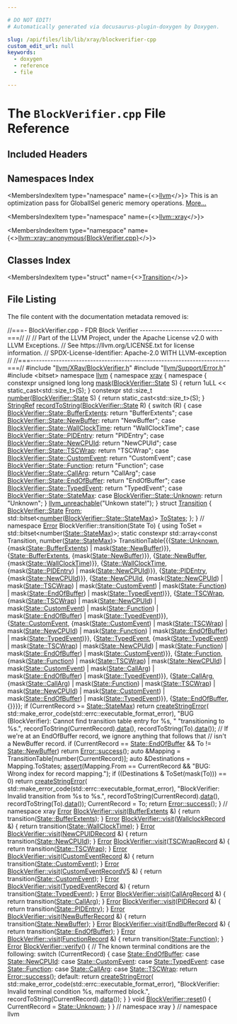 ```yaml
---

# DO NOT EDIT!
# Automatically generated via docusaurus-plugin-doxygen by Doxygen.

slug: /api/files/lib/lib/xray/blockverifier-cpp
custom_edit_url: null
keywords:
  - doxygen
  - reference
  - file

---
```





# The `BlockVerifier.cpp` File Reference

<DoxygenPage pluginConfig={pluginConfig}>



## Included Headers

<IncludesList>
<IncludesListItem
  filePath="llvm/XRay/BlockVerifier.h"
  permalink="/docs/api/files/include/include/llvm/include/llvm/xray/blockverifier-h"
  isLocal="true" />
<IncludesListItem
  filePath="llvm/Support/Error.h"
  permalink="/docs/api/files/include/include/llvm/include/llvm/support/error-h"
  isLocal="true" />
<IncludesListItem
  filePath="bitset"
  permalink=""
  isLocal="false" />
</IncludesList>

## Namespaces Index

<MembersIndex>

<MembersIndexItem
  type="namespace"
  name={<><a href="/docs/api/namespaces/llvm">llvm</a></>}>
This is an optimization pass for GlobalISel generic memory operations. <a href="/docs/api/namespaces/llvm/#details">More...</a>
</MembersIndexItem>

<MembersIndexItem
  type="namespace"
  name={<><a href="/docs/api/namespaces/llvm/xray">llvm::xray</a></>}>
</MembersIndexItem>

<MembersIndexItem
  type="namespace"
  name={<><a href="/docs/api/namespaces/llvm/xray/anonymous-blockverifier-cpp-">llvm::xray::anonymous&#123;BlockVerifier.cpp&#125;</a></>}>
</MembersIndexItem>

</MembersIndex>

## Classes Index

<MembersIndex>

<MembersIndexItem
  type="struct"
  name={<><a href="/docs/api/structs/llvm/xray/anonymous-namespace-blockverifier-cpp-/transition">Transition</a></>}>
</MembersIndexItem>

</MembersIndex>


## File Listing

The file content with the documentation metadata removed is:

<ProgramListing>

<Link id="l00001" /><CodeLine lineNumber="1"><Highlight kind="comment">//===- BlockVerifier.cpp - FDR Block Verifier -----------------------------===//</Highlight><Highlight kind="normal"></Highlight></CodeLine>
<Link id="l00002" /><CodeLine lineNumber="2"><Highlight kind="normal"></Highlight><Highlight kind="comment">//</Highlight><Highlight kind="normal"></Highlight></CodeLine>
<Link id="l00003" /><CodeLine lineNumber="3"><Highlight kind="normal"></Highlight><Highlight kind="comment">// Part of the LLVM Project, under the Apache License v2.0 with LLVM Exceptions.</Highlight><Highlight kind="normal"></Highlight></CodeLine>
<Link id="l00004" /><CodeLine lineNumber="4"><Highlight kind="normal"></Highlight><Highlight kind="comment">// See https://llvm.org/LICENSE.txt for license information.</Highlight><Highlight kind="normal"></Highlight></CodeLine>
<Link id="l00005" /><CodeLine lineNumber="5"><Highlight kind="normal"></Highlight><Highlight kind="comment">// SPDX-License-Identifier: Apache-2.0 WITH LLVM-exception</Highlight><Highlight kind="normal"></Highlight></CodeLine>
<Link id="l00006" /><CodeLine lineNumber="6"><Highlight kind="normal"></Highlight><Highlight kind="comment">//</Highlight><Highlight kind="normal"></Highlight></CodeLine>
<Link id="l00007" /><CodeLine lineNumber="7"><Highlight kind="normal"></Highlight><Highlight kind="comment">//===----------------------------------------------------------------------===//</Highlight><Highlight kind="normal"></Highlight></CodeLine>
<Link id="l00008" /><CodeLine lineNumber="8"><Highlight kind="normal"></Highlight><Highlight kind="preprocessor">#include &quot;<a href="/docs/api/files/include/include/llvm/include/llvm/xray/blockverifier-h">llvm/XRay/BlockVerifier.h</a>&quot;</Highlight><Highlight kind="normal"></Highlight></CodeLine>
<Link id="l00009" /><CodeLine lineNumber="9"><Highlight kind="normal"></Highlight><Highlight kind="preprocessor">#include &quot;<a href="/docs/api/files/include/include/llvm/include/llvm/support/error-h">llvm/Support/Error.h</a>&quot;</Highlight><Highlight kind="normal"></Highlight></CodeLine>
<Link id="l00010" /><CodeLine lineNumber="10"><Highlight kind="normal"></Highlight></CodeLine>
<Link id="l00011" /><CodeLine lineNumber="11"><Highlight kind="normal"></Highlight><Highlight kind="preprocessor">#include &lt;bitset&gt;</Highlight><Highlight kind="normal"></Highlight></CodeLine>
<Link id="l00012" /><CodeLine lineNumber="12"><Highlight kind="normal"></Highlight></CodeLine>
<Link id="l00013" /><CodeLine lineNumber="13"><Highlight kind="normal"></Highlight><Highlight kind="keyword">namespace </Highlight><Highlight kind="normal"><a href="/docs/api/namespaces/llvm">llvm</a> &#123;</Highlight></CodeLine>
<Link id="l00014" /><CodeLine lineNumber="14"><Highlight kind="normal"></Highlight><Highlight kind="keyword">namespace </Highlight><Highlight kind="normal"><a href="/docs/api/namespaces/llvm/xray">xray</a> &#123;</Highlight></CodeLine>
<Link id="l00015" /><CodeLine lineNumber="15" lineLink="/docs/api/namespaces/llvm/xray/anonymous-blockverifier-cpp-"><Highlight kind="normal"></Highlight><Highlight kind="keyword">namespace </Highlight><Highlight kind="normal">&#123;</Highlight></CodeLine>
<Link id="l00016" /><CodeLine lineNumber="16"><Highlight kind="normal"></Highlight></CodeLine>
<Link id="l00017" /><CodeLine lineNumber="17" lineLink="/docs/api/namespaces/llvm/xray/anonymous-blockverifier-cpp-/#a4f553792295c397cd8537913983ea459"><Highlight kind="normal"></Highlight><Highlight kind="keyword">constexpr</Highlight><Highlight kind="normal"> </Highlight><Highlight kind="keywordtype">unsigned</Highlight><Highlight kind="normal"> </Highlight><Highlight kind="keywordtype">long</Highlight><Highlight kind="normal"> </Highlight><Highlight kind="keywordtype">long</Highlight><Highlight kind="normal"> <a href="/docs/api/namespaces/llvm/xray/anonymous-blockverifier-cpp-/#a4f553792295c397cd8537913983ea459">mask</a>(<a href="/docs/api/classes/llvm/xray/blockverifier/#a59694dabdf15b05a6ed96e3d6395921a">BlockVerifier::State</a> S) &#123;</Highlight></CodeLine>
<Link id="l00018" /><CodeLine lineNumber="18"><Highlight kind="normal">  </Highlight><Highlight kind="keywordflow">return</Highlight><Highlight kind="normal"> 1uLL &lt;&lt; </Highlight><Highlight kind="keyword">static&#95;cast&lt;</Highlight><Highlight kind="normal">std::size&#95;t</Highlight><Highlight kind="keyword">&gt;</Highlight><Highlight kind="normal">(S);</Highlight></CodeLine>
<Link id="l00019" /><CodeLine lineNumber="19"><Highlight kind="normal">&#125;</Highlight></CodeLine>
<Link id="l00020" /><CodeLine lineNumber="20"><Highlight kind="normal"></Highlight></CodeLine>
<Link id="l00021" /><CodeLine lineNumber="21" lineLink="/docs/api/namespaces/llvm/xray/anonymous-blockverifier-cpp-/#a08f237df2d000ae6ee9be82263c9292d"><Highlight kind="normal"></Highlight><Highlight kind="keyword">constexpr</Highlight><Highlight kind="normal"> std::size&#95;t <a href="/docs/api/namespaces/llvm/xray/anonymous-blockverifier-cpp-/#a08f237df2d000ae6ee9be82263c9292d">number</a>(<a href="/docs/api/classes/llvm/xray/blockverifier/#a59694dabdf15b05a6ed96e3d6395921a">BlockVerifier::State</a> S) &#123;</Highlight></CodeLine>
<Link id="l00022" /><CodeLine lineNumber="22"><Highlight kind="normal">  </Highlight><Highlight kind="keywordflow">return</Highlight><Highlight kind="normal"> </Highlight><Highlight kind="keyword">static&#95;cast&lt;</Highlight><Highlight kind="normal">std::size&#95;t</Highlight><Highlight kind="keyword">&gt;</Highlight><Highlight kind="normal">(S);</Highlight></CodeLine>
<Link id="l00023" /><CodeLine lineNumber="23"><Highlight kind="normal">&#125;</Highlight></CodeLine>
<Link id="l00024" /><CodeLine lineNumber="24"><Highlight kind="normal"></Highlight></CodeLine>
<Link id="l00025" /><CodeLine lineNumber="25" lineLink="/docs/api/namespaces/llvm/xray/anonymous-blockverifier-cpp-/#a0d2a440e7c11b9833fa3a8c6f1c9149c"><Highlight kind="normal"><a href="/docs/api/classes/llvm/stringref">StringRef</a> <a href="/docs/api/namespaces/llvm/xray/anonymous-blockverifier-cpp-/#a0d2a440e7c11b9833fa3a8c6f1c9149c">recordToString</a>(<a href="/docs/api/classes/llvm/xray/blockverifier/#a59694dabdf15b05a6ed96e3d6395921a">BlockVerifier::State</a> R) &#123;</Highlight></CodeLine>
<Link id="l00026" /><CodeLine lineNumber="26"><Highlight kind="normal">  </Highlight><Highlight kind="keywordflow">switch</Highlight><Highlight kind="normal"> (R) &#123;</Highlight></CodeLine>
<Link id="l00027" /><CodeLine lineNumber="27"><Highlight kind="normal">  </Highlight><Highlight kind="keywordflow">case</Highlight><Highlight kind="normal"> <a href="/docs/api/classes/llvm/xray/blockverifier/#a59694dabdf15b05a6ed96e3d6395921aad40f124c04e0f7053a59091324c057bb">BlockVerifier::State::BufferExtents</a>:</Highlight></CodeLine>
<Link id="l00028" /><CodeLine lineNumber="28"><Highlight kind="normal">    </Highlight><Highlight kind="keywordflow">return</Highlight><Highlight kind="normal"> </Highlight><Highlight kind="stringliteral">&quot;BufferExtents&quot;</Highlight><Highlight kind="normal">;</Highlight></CodeLine>
<Link id="l00029" /><CodeLine lineNumber="29"><Highlight kind="normal">  </Highlight><Highlight kind="keywordflow">case</Highlight><Highlight kind="normal"> <a href="/docs/api/classes/llvm/xray/blockverifier/#a59694dabdf15b05a6ed96e3d6395921aa9640a8ab0717de99a9cba910898a29e1">BlockVerifier::State::NewBuffer</a>:</Highlight></CodeLine>
<Link id="l00030" /><CodeLine lineNumber="30"><Highlight kind="normal">    </Highlight><Highlight kind="keywordflow">return</Highlight><Highlight kind="normal"> </Highlight><Highlight kind="stringliteral">&quot;NewBuffer&quot;</Highlight><Highlight kind="normal">;</Highlight></CodeLine>
<Link id="l00031" /><CodeLine lineNumber="31"><Highlight kind="normal">  </Highlight><Highlight kind="keywordflow">case</Highlight><Highlight kind="normal"> <a href="/docs/api/classes/llvm/xray/blockverifier/#a59694dabdf15b05a6ed96e3d6395921aa0e35c3a890a74eac23be4290fbb514b9">BlockVerifier::State::WallClockTime</a>:</Highlight></CodeLine>
<Link id="l00032" /><CodeLine lineNumber="32"><Highlight kind="normal">    </Highlight><Highlight kind="keywordflow">return</Highlight><Highlight kind="normal"> </Highlight><Highlight kind="stringliteral">&quot;WallClockTime&quot;</Highlight><Highlight kind="normal">;</Highlight></CodeLine>
<Link id="l00033" /><CodeLine lineNumber="33"><Highlight kind="normal">  </Highlight><Highlight kind="keywordflow">case</Highlight><Highlight kind="normal"> <a href="/docs/api/classes/llvm/xray/blockverifier/#a59694dabdf15b05a6ed96e3d6395921aabf3fd8939cdbbe2ffa4241c50b79aa2a">BlockVerifier::State::PIDEntry</a>:</Highlight></CodeLine>
<Link id="l00034" /><CodeLine lineNumber="34"><Highlight kind="normal">    </Highlight><Highlight kind="keywordflow">return</Highlight><Highlight kind="normal"> </Highlight><Highlight kind="stringliteral">&quot;PIDEntry&quot;</Highlight><Highlight kind="normal">;</Highlight></CodeLine>
<Link id="l00035" /><CodeLine lineNumber="35"><Highlight kind="normal">  </Highlight><Highlight kind="keywordflow">case</Highlight><Highlight kind="normal"> <a href="/docs/api/classes/llvm/xray/blockverifier/#a59694dabdf15b05a6ed96e3d6395921aa4d5e3885bd7d52c169962c2f3fe53802">BlockVerifier::State::NewCPUId</a>:</Highlight></CodeLine>
<Link id="l00036" /><CodeLine lineNumber="36"><Highlight kind="normal">    </Highlight><Highlight kind="keywordflow">return</Highlight><Highlight kind="normal"> </Highlight><Highlight kind="stringliteral">&quot;NewCPUId&quot;</Highlight><Highlight kind="normal">;</Highlight></CodeLine>
<Link id="l00037" /><CodeLine lineNumber="37"><Highlight kind="normal">  </Highlight><Highlight kind="keywordflow">case</Highlight><Highlight kind="normal"> <a href="/docs/api/classes/llvm/xray/blockverifier/#a59694dabdf15b05a6ed96e3d6395921aa859cbd93cb41d14122da3077763072ce">BlockVerifier::State::TSCWrap</a>:</Highlight></CodeLine>
<Link id="l00038" /><CodeLine lineNumber="38"><Highlight kind="normal">    </Highlight><Highlight kind="keywordflow">return</Highlight><Highlight kind="normal"> </Highlight><Highlight kind="stringliteral">&quot;TSCWrap&quot;</Highlight><Highlight kind="normal">;</Highlight></CodeLine>
<Link id="l00039" /><CodeLine lineNumber="39"><Highlight kind="normal">  </Highlight><Highlight kind="keywordflow">case</Highlight><Highlight kind="normal"> <a href="/docs/api/classes/llvm/xray/blockverifier/#a59694dabdf15b05a6ed96e3d6395921aac8b0247e97b3b6334312cddb4de4182e">BlockVerifier::State::CustomEvent</a>:</Highlight></CodeLine>
<Link id="l00040" /><CodeLine lineNumber="40"><Highlight kind="normal">    </Highlight><Highlight kind="keywordflow">return</Highlight><Highlight kind="normal"> </Highlight><Highlight kind="stringliteral">&quot;CustomEvent&quot;</Highlight><Highlight kind="normal">;</Highlight></CodeLine>
<Link id="l00041" /><CodeLine lineNumber="41"><Highlight kind="normal">  </Highlight><Highlight kind="keywordflow">case</Highlight><Highlight kind="normal"> <a href="/docs/api/classes/llvm/xray/blockverifier/#a59694dabdf15b05a6ed96e3d6395921aa86408593c34af77fdd90df932f8b5261">BlockVerifier::State::Function</a>:</Highlight></CodeLine>
<Link id="l00042" /><CodeLine lineNumber="42"><Highlight kind="normal">    </Highlight><Highlight kind="keywordflow">return</Highlight><Highlight kind="normal"> </Highlight><Highlight kind="stringliteral">&quot;Function&quot;</Highlight><Highlight kind="normal">;</Highlight></CodeLine>
<Link id="l00043" /><CodeLine lineNumber="43"><Highlight kind="normal">  </Highlight><Highlight kind="keywordflow">case</Highlight><Highlight kind="normal"> <a href="/docs/api/classes/llvm/xray/blockverifier/#a59694dabdf15b05a6ed96e3d6395921aa2255a845dfaa556c825c2e5696cd9e78">BlockVerifier::State::CallArg</a>:</Highlight></CodeLine>
<Link id="l00044" /><CodeLine lineNumber="44"><Highlight kind="normal">    </Highlight><Highlight kind="keywordflow">return</Highlight><Highlight kind="normal"> </Highlight><Highlight kind="stringliteral">&quot;CallArg&quot;</Highlight><Highlight kind="normal">;</Highlight></CodeLine>
<Link id="l00045" /><CodeLine lineNumber="45"><Highlight kind="normal">  </Highlight><Highlight kind="keywordflow">case</Highlight><Highlight kind="normal"> <a href="/docs/api/classes/llvm/xray/blockverifier/#a59694dabdf15b05a6ed96e3d6395921aae5da385dbefcea25180d295762b0b38f">BlockVerifier::State::EndOfBuffer</a>:</Highlight></CodeLine>
<Link id="l00046" /><CodeLine lineNumber="46"><Highlight kind="normal">    </Highlight><Highlight kind="keywordflow">return</Highlight><Highlight kind="normal"> </Highlight><Highlight kind="stringliteral">&quot;EndOfBuffer&quot;</Highlight><Highlight kind="normal">;</Highlight></CodeLine>
<Link id="l00047" /><CodeLine lineNumber="47"><Highlight kind="normal">  </Highlight><Highlight kind="keywordflow">case</Highlight><Highlight kind="normal"> <a href="/docs/api/classes/llvm/xray/blockverifier/#a59694dabdf15b05a6ed96e3d6395921aa583dedceb162e94531b777a3b8902743">BlockVerifier::State::TypedEvent</a>:</Highlight></CodeLine>
<Link id="l00048" /><CodeLine lineNumber="48"><Highlight kind="normal">    </Highlight><Highlight kind="keywordflow">return</Highlight><Highlight kind="normal"> </Highlight><Highlight kind="stringliteral">&quot;TypedEvent&quot;</Highlight><Highlight kind="normal">;</Highlight></CodeLine>
<Link id="l00049" /><CodeLine lineNumber="49"><Highlight kind="normal">  </Highlight><Highlight kind="keywordflow">case</Highlight><Highlight kind="normal"> <a href="/docs/api/classes/llvm/xray/blockverifier/#a59694dabdf15b05a6ed96e3d6395921aa98dc330541bd24c811d0a8c4646e6cc6">BlockVerifier::State::StateMax</a>:</Highlight></CodeLine>
<Link id="l00050" /><CodeLine lineNumber="50"><Highlight kind="normal">  </Highlight><Highlight kind="keywordflow">case</Highlight><Highlight kind="normal"> <a href="/docs/api/classes/llvm/xray/blockverifier/#a59694dabdf15b05a6ed96e3d6395921aa88183b946cc5f0e8c96b2e66e1c74a7e">BlockVerifier::State::Unknown</a>:</Highlight></CodeLine>
<Link id="l00051" /><CodeLine lineNumber="51"><Highlight kind="normal">    </Highlight><Highlight kind="keywordflow">return</Highlight><Highlight kind="normal"> </Highlight><Highlight kind="stringliteral">&quot;Unknown&quot;</Highlight><Highlight kind="normal">;</Highlight></CodeLine>
<Link id="l00052" /><CodeLine lineNumber="52"><Highlight kind="normal">  &#125;</Highlight></CodeLine>
<Link id="l00053" /><CodeLine lineNumber="53"><Highlight kind="normal">  <a href="/docs/api/files/include/include/llvm/include/llvm/support/errorhandling-h/#ace243f5c25697a1107cce46626b3dc94">llvm&#95;unreachable</a>(</Highlight><Highlight kind="stringliteral">&quot;Unkown state!&quot;</Highlight><Highlight kind="normal">);</Highlight></CodeLine>
<Link id="l00054" /><CodeLine lineNumber="54"><Highlight kind="normal">&#125;</Highlight></CodeLine>
<Link id="l00055" /><CodeLine lineNumber="55"><Highlight kind="normal"></Highlight></CodeLine>
<Link id="l00056" /><CodeLine lineNumber="56" lineLink="/docs/api/structs/llvm/xray/anonymous-namespace-blockverifier-cpp-/transition"><Highlight kind="normal"></Highlight><Highlight kind="keyword">struct </Highlight><Highlight kind="normal"><a href="/docs/api/structs/llvm/xray/anonymous-namespace-blockverifier-cpp-/transition">Transition</a> &#123;</Highlight></CodeLine>
<Link id="l00057" /><CodeLine lineNumber="57" lineLink="/docs/api/structs/llvm/xray/anonymous-namespace-blockverifier-cpp-/transition/#ae2db70898790d0891b54d7985573bb7f"><Highlight kind="normal">  <a href="/docs/api/classes/llvm/xray/blockverifier/#a59694dabdf15b05a6ed96e3d6395921a">BlockVerifier::State</a> <a href="/docs/api/structs/llvm/xray/anonymous-namespace-blockverifier-cpp-/transition/#ae2db70898790d0891b54d7985573bb7f">From</a>;</Highlight></CodeLine>
<Link id="l00058" /><CodeLine lineNumber="58" lineLink="/docs/api/structs/llvm/xray/anonymous-namespace-blockverifier-cpp-/transition/#af1892ba84da4d41dedcbbe08677e09d1"><Highlight kind="normal">  std::bitset&lt;<a href="/docs/api/namespaces/llvm/xray/anonymous-blockverifier-cpp-/#a08f237df2d000ae6ee9be82263c9292d">number</a>(<a href="/docs/api/classes/llvm/xray/blockverifier/#a59694dabdf15b05a6ed96e3d6395921aa98dc330541bd24c811d0a8c4646e6cc6">BlockVerifier::State::StateMax</a>)&gt; <a href="/docs/api/structs/llvm/xray/anonymous-namespace-blockverifier-cpp-/transition/#af1892ba84da4d41dedcbbe08677e09d1">ToStates</a>;</Highlight></CodeLine>
<Link id="l00059" /><CodeLine lineNumber="59"><Highlight kind="normal">&#125;;</Highlight></CodeLine>
<Link id="l00060" /><CodeLine lineNumber="60"><Highlight kind="normal"></Highlight></CodeLine>
<Link id="l00061" /><CodeLine lineNumber="61"><Highlight kind="normal">&#125; </Highlight><Highlight kind="comment">// namespace</Highlight><Highlight kind="normal"></Highlight></CodeLine>
<Link id="l00062" /><CodeLine lineNumber="62"><Highlight kind="normal"></Highlight></CodeLine>
<Link id="l00063" /><CodeLine lineNumber="63"><Highlight kind="normal"><a href="/docs/api/classes/llvm/error">Error</a> BlockVerifier::transition(State To) &#123;</Highlight></CodeLine>
<Link id="l00064" /><CodeLine lineNumber="64"><Highlight kind="normal">  </Highlight><Highlight kind="keyword">using </Highlight><Highlight kind="normal">ToSet = std::bitset&lt;number(<a href="/docs/api/classes/llvm/xray/blockverifier/#a59694dabdf15b05a6ed96e3d6395921aa98dc330541bd24c811d0a8c4646e6cc6">State::StateMax</a>)&gt;;</Highlight></CodeLine>
<Link id="l00065" /><CodeLine lineNumber="65"><Highlight kind="normal">  </Highlight><Highlight kind="keyword">static</Highlight><Highlight kind="normal"> </Highlight><Highlight kind="keyword">constexpr</Highlight><Highlight kind="normal"> std::array&lt;</Highlight><Highlight kind="keyword">const</Highlight><Highlight kind="normal"> Transition, number(<a href="/docs/api/classes/llvm/xray/blockverifier/#a59694dabdf15b05a6ed96e3d6395921aa98dc330541bd24c811d0a8c4646e6cc6">State::StateMax</a>)&gt;</Highlight></CodeLine>
<Link id="l00066" /><CodeLine lineNumber="66"><Highlight kind="normal">      TransitionTable&#123;&#123;&#123;<a href="/docs/api/classes/llvm/xray/blockverifier/#a59694dabdf15b05a6ed96e3d6395921aa88183b946cc5f0e8c96b2e66e1c74a7e">State::Unknown</a>,</Highlight></CodeLine>
<Link id="l00067" /><CodeLine lineNumber="67"><Highlight kind="normal">                        &#123;mask(<a href="/docs/api/classes/llvm/xray/blockverifier/#a59694dabdf15b05a6ed96e3d6395921aad40f124c04e0f7053a59091324c057bb">State::BufferExtents</a>) | mask(<a href="/docs/api/classes/llvm/xray/blockverifier/#a59694dabdf15b05a6ed96e3d6395921aa9640a8ab0717de99a9cba910898a29e1">State::NewBuffer</a>)&#125;&#125;,</Highlight></CodeLine>
<Link id="l00068" /><CodeLine lineNumber="68"><Highlight kind="normal"></Highlight></CodeLine>
<Link id="l00069" /><CodeLine lineNumber="69"><Highlight kind="normal">                       &#123;<a href="/docs/api/classes/llvm/xray/blockverifier/#a59694dabdf15b05a6ed96e3d6395921aad40f124c04e0f7053a59091324c057bb">State::BufferExtents</a>, &#123;mask(<a href="/docs/api/classes/llvm/xray/blockverifier/#a59694dabdf15b05a6ed96e3d6395921aa9640a8ab0717de99a9cba910898a29e1">State::NewBuffer</a>)&#125;&#125;,</Highlight></CodeLine>
<Link id="l00070" /><CodeLine lineNumber="70"><Highlight kind="normal"></Highlight></CodeLine>
<Link id="l00071" /><CodeLine lineNumber="71"><Highlight kind="normal">                       &#123;<a href="/docs/api/classes/llvm/xray/blockverifier/#a59694dabdf15b05a6ed96e3d6395921aa9640a8ab0717de99a9cba910898a29e1">State::NewBuffer</a>, &#123;mask(<a href="/docs/api/classes/llvm/xray/blockverifier/#a59694dabdf15b05a6ed96e3d6395921aa0e35c3a890a74eac23be4290fbb514b9">State::WallClockTime</a>)&#125;&#125;,</Highlight></CodeLine>
<Link id="l00072" /><CodeLine lineNumber="72"><Highlight kind="normal"></Highlight></CodeLine>
<Link id="l00073" /><CodeLine lineNumber="73"><Highlight kind="normal">                       &#123;<a href="/docs/api/classes/llvm/xray/blockverifier/#a59694dabdf15b05a6ed96e3d6395921aa0e35c3a890a74eac23be4290fbb514b9">State::WallClockTime</a>,</Highlight></CodeLine>
<Link id="l00074" /><CodeLine lineNumber="74"><Highlight kind="normal">                        &#123;mask(<a href="/docs/api/classes/llvm/xray/blockverifier/#a59694dabdf15b05a6ed96e3d6395921aabf3fd8939cdbbe2ffa4241c50b79aa2a">State::PIDEntry</a>) | mask(<a href="/docs/api/classes/llvm/xray/blockverifier/#a59694dabdf15b05a6ed96e3d6395921aa4d5e3885bd7d52c169962c2f3fe53802">State::NewCPUId</a>)&#125;&#125;,</Highlight></CodeLine>
<Link id="l00075" /><CodeLine lineNumber="75"><Highlight kind="normal"></Highlight></CodeLine>
<Link id="l00076" /><CodeLine lineNumber="76"><Highlight kind="normal">                       &#123;<a href="/docs/api/classes/llvm/xray/blockverifier/#a59694dabdf15b05a6ed96e3d6395921aabf3fd8939cdbbe2ffa4241c50b79aa2a">State::PIDEntry</a>, &#123;mask(<a href="/docs/api/classes/llvm/xray/blockverifier/#a59694dabdf15b05a6ed96e3d6395921aa4d5e3885bd7d52c169962c2f3fe53802">State::NewCPUId</a>)&#125;&#125;,</Highlight></CodeLine>
<Link id="l00077" /><CodeLine lineNumber="77"><Highlight kind="normal"></Highlight></CodeLine>
<Link id="l00078" /><CodeLine lineNumber="78"><Highlight kind="normal">                       &#123;<a href="/docs/api/classes/llvm/xray/blockverifier/#a59694dabdf15b05a6ed96e3d6395921aa4d5e3885bd7d52c169962c2f3fe53802">State::NewCPUId</a>,</Highlight></CodeLine>
<Link id="l00079" /><CodeLine lineNumber="79"><Highlight kind="normal">                        &#123;mask(<a href="/docs/api/classes/llvm/xray/blockverifier/#a59694dabdf15b05a6ed96e3d6395921aa4d5e3885bd7d52c169962c2f3fe53802">State::NewCPUId</a>) | mask(<a href="/docs/api/classes/llvm/xray/blockverifier/#a59694dabdf15b05a6ed96e3d6395921aa859cbd93cb41d14122da3077763072ce">State::TSCWrap</a>) |</Highlight></CodeLine>
<Link id="l00080" /><CodeLine lineNumber="80"><Highlight kind="normal">                         mask(<a href="/docs/api/classes/llvm/xray/blockverifier/#a59694dabdf15b05a6ed96e3d6395921aac8b0247e97b3b6334312cddb4de4182e">State::CustomEvent</a>) | mask(<a href="/docs/api/classes/llvm/xray/blockverifier/#a59694dabdf15b05a6ed96e3d6395921aa86408593c34af77fdd90df932f8b5261">State::Function</a>) |</Highlight></CodeLine>
<Link id="l00081" /><CodeLine lineNumber="81"><Highlight kind="normal">                         mask(<a href="/docs/api/classes/llvm/xray/blockverifier/#a59694dabdf15b05a6ed96e3d6395921aae5da385dbefcea25180d295762b0b38f">State::EndOfBuffer</a>) | mask(<a href="/docs/api/classes/llvm/xray/blockverifier/#a59694dabdf15b05a6ed96e3d6395921aa583dedceb162e94531b777a3b8902743">State::TypedEvent</a>)&#125;&#125;,</Highlight></CodeLine>
<Link id="l00082" /><CodeLine lineNumber="82"><Highlight kind="normal"></Highlight></CodeLine>
<Link id="l00083" /><CodeLine lineNumber="83"><Highlight kind="normal">                       &#123;<a href="/docs/api/classes/llvm/xray/blockverifier/#a59694dabdf15b05a6ed96e3d6395921aa859cbd93cb41d14122da3077763072ce">State::TSCWrap</a>,</Highlight></CodeLine>
<Link id="l00084" /><CodeLine lineNumber="84"><Highlight kind="normal">                        &#123;mask(<a href="/docs/api/classes/llvm/xray/blockverifier/#a59694dabdf15b05a6ed96e3d6395921aa859cbd93cb41d14122da3077763072ce">State::TSCWrap</a>) | mask(<a href="/docs/api/classes/llvm/xray/blockverifier/#a59694dabdf15b05a6ed96e3d6395921aa4d5e3885bd7d52c169962c2f3fe53802">State::NewCPUId</a>) |</Highlight></CodeLine>
<Link id="l00085" /><CodeLine lineNumber="85"><Highlight kind="normal">                         mask(<a href="/docs/api/classes/llvm/xray/blockverifier/#a59694dabdf15b05a6ed96e3d6395921aac8b0247e97b3b6334312cddb4de4182e">State::CustomEvent</a>) | mask(<a href="/docs/api/classes/llvm/xray/blockverifier/#a59694dabdf15b05a6ed96e3d6395921aa86408593c34af77fdd90df932f8b5261">State::Function</a>) |</Highlight></CodeLine>
<Link id="l00086" /><CodeLine lineNumber="86"><Highlight kind="normal">                         mask(<a href="/docs/api/classes/llvm/xray/blockverifier/#a59694dabdf15b05a6ed96e3d6395921aae5da385dbefcea25180d295762b0b38f">State::EndOfBuffer</a>) | mask(<a href="/docs/api/classes/llvm/xray/blockverifier/#a59694dabdf15b05a6ed96e3d6395921aa583dedceb162e94531b777a3b8902743">State::TypedEvent</a>)&#125;&#125;,</Highlight></CodeLine>
<Link id="l00087" /><CodeLine lineNumber="87"><Highlight kind="normal"></Highlight></CodeLine>
<Link id="l00088" /><CodeLine lineNumber="88"><Highlight kind="normal">                       &#123;<a href="/docs/api/classes/llvm/xray/blockverifier/#a59694dabdf15b05a6ed96e3d6395921aac8b0247e97b3b6334312cddb4de4182e">State::CustomEvent</a>,</Highlight></CodeLine>
<Link id="l00089" /><CodeLine lineNumber="89"><Highlight kind="normal">                        &#123;mask(<a href="/docs/api/classes/llvm/xray/blockverifier/#a59694dabdf15b05a6ed96e3d6395921aac8b0247e97b3b6334312cddb4de4182e">State::CustomEvent</a>) | mask(<a href="/docs/api/classes/llvm/xray/blockverifier/#a59694dabdf15b05a6ed96e3d6395921aa859cbd93cb41d14122da3077763072ce">State::TSCWrap</a>) |</Highlight></CodeLine>
<Link id="l00090" /><CodeLine lineNumber="90"><Highlight kind="normal">                         mask(<a href="/docs/api/classes/llvm/xray/blockverifier/#a59694dabdf15b05a6ed96e3d6395921aa4d5e3885bd7d52c169962c2f3fe53802">State::NewCPUId</a>) | mask(<a href="/docs/api/classes/llvm/xray/blockverifier/#a59694dabdf15b05a6ed96e3d6395921aa86408593c34af77fdd90df932f8b5261">State::Function</a>) |</Highlight></CodeLine>
<Link id="l00091" /><CodeLine lineNumber="91"><Highlight kind="normal">                         mask(<a href="/docs/api/classes/llvm/xray/blockverifier/#a59694dabdf15b05a6ed96e3d6395921aae5da385dbefcea25180d295762b0b38f">State::EndOfBuffer</a>) | mask(<a href="/docs/api/classes/llvm/xray/blockverifier/#a59694dabdf15b05a6ed96e3d6395921aa583dedceb162e94531b777a3b8902743">State::TypedEvent</a>)&#125;&#125;,</Highlight></CodeLine>
<Link id="l00092" /><CodeLine lineNumber="92"><Highlight kind="normal"></Highlight></CodeLine>
<Link id="l00093" /><CodeLine lineNumber="93"><Highlight kind="normal">                       &#123;<a href="/docs/api/classes/llvm/xray/blockverifier/#a59694dabdf15b05a6ed96e3d6395921aa583dedceb162e94531b777a3b8902743">State::TypedEvent</a>,</Highlight></CodeLine>
<Link id="l00094" /><CodeLine lineNumber="94"><Highlight kind="normal">                        &#123;mask(<a href="/docs/api/classes/llvm/xray/blockverifier/#a59694dabdf15b05a6ed96e3d6395921aa583dedceb162e94531b777a3b8902743">State::TypedEvent</a>) | mask(<a href="/docs/api/classes/llvm/xray/blockverifier/#a59694dabdf15b05a6ed96e3d6395921aa859cbd93cb41d14122da3077763072ce">State::TSCWrap</a>) |</Highlight></CodeLine>
<Link id="l00095" /><CodeLine lineNumber="95"><Highlight kind="normal">                         mask(<a href="/docs/api/classes/llvm/xray/blockverifier/#a59694dabdf15b05a6ed96e3d6395921aa4d5e3885bd7d52c169962c2f3fe53802">State::NewCPUId</a>) | mask(<a href="/docs/api/classes/llvm/xray/blockverifier/#a59694dabdf15b05a6ed96e3d6395921aa86408593c34af77fdd90df932f8b5261">State::Function</a>) |</Highlight></CodeLine>
<Link id="l00096" /><CodeLine lineNumber="96"><Highlight kind="normal">                         mask(<a href="/docs/api/classes/llvm/xray/blockverifier/#a59694dabdf15b05a6ed96e3d6395921aae5da385dbefcea25180d295762b0b38f">State::EndOfBuffer</a>) | mask(<a href="/docs/api/classes/llvm/xray/blockverifier/#a59694dabdf15b05a6ed96e3d6395921aac8b0247e97b3b6334312cddb4de4182e">State::CustomEvent</a>)&#125;&#125;,</Highlight></CodeLine>
<Link id="l00097" /><CodeLine lineNumber="97"><Highlight kind="normal"></Highlight></CodeLine>
<Link id="l00098" /><CodeLine lineNumber="98"><Highlight kind="normal">                       &#123;<a href="/docs/api/classes/llvm/xray/blockverifier/#a59694dabdf15b05a6ed96e3d6395921aa86408593c34af77fdd90df932f8b5261">State::Function</a>,</Highlight></CodeLine>
<Link id="l00099" /><CodeLine lineNumber="99"><Highlight kind="normal">                        &#123;mask(<a href="/docs/api/classes/llvm/xray/blockverifier/#a59694dabdf15b05a6ed96e3d6395921aa86408593c34af77fdd90df932f8b5261">State::Function</a>) | mask(<a href="/docs/api/classes/llvm/xray/blockverifier/#a59694dabdf15b05a6ed96e3d6395921aa859cbd93cb41d14122da3077763072ce">State::TSCWrap</a>) |</Highlight></CodeLine>
<Link id="l00100" /><CodeLine lineNumber="100"><Highlight kind="normal">                         mask(<a href="/docs/api/classes/llvm/xray/blockverifier/#a59694dabdf15b05a6ed96e3d6395921aa4d5e3885bd7d52c169962c2f3fe53802">State::NewCPUId</a>) | mask(<a href="/docs/api/classes/llvm/xray/blockverifier/#a59694dabdf15b05a6ed96e3d6395921aac8b0247e97b3b6334312cddb4de4182e">State::CustomEvent</a>) |</Highlight></CodeLine>
<Link id="l00101" /><CodeLine lineNumber="101"><Highlight kind="normal">                         mask(<a href="/docs/api/classes/llvm/xray/blockverifier/#a59694dabdf15b05a6ed96e3d6395921aa2255a845dfaa556c825c2e5696cd9e78">State::CallArg</a>) | mask(<a href="/docs/api/classes/llvm/xray/blockverifier/#a59694dabdf15b05a6ed96e3d6395921aae5da385dbefcea25180d295762b0b38f">State::EndOfBuffer</a>) |</Highlight></CodeLine>
<Link id="l00102" /><CodeLine lineNumber="102"><Highlight kind="normal">                         mask(<a href="/docs/api/classes/llvm/xray/blockverifier/#a59694dabdf15b05a6ed96e3d6395921aa583dedceb162e94531b777a3b8902743">State::TypedEvent</a>)&#125;&#125;,</Highlight></CodeLine>
<Link id="l00103" /><CodeLine lineNumber="103"><Highlight kind="normal"></Highlight></CodeLine>
<Link id="l00104" /><CodeLine lineNumber="104"><Highlight kind="normal">                       &#123;<a href="/docs/api/classes/llvm/xray/blockverifier/#a59694dabdf15b05a6ed96e3d6395921aa2255a845dfaa556c825c2e5696cd9e78">State::CallArg</a>,</Highlight></CodeLine>
<Link id="l00105" /><CodeLine lineNumber="105"><Highlight kind="normal">                        &#123;mask(<a href="/docs/api/classes/llvm/xray/blockverifier/#a59694dabdf15b05a6ed96e3d6395921aa2255a845dfaa556c825c2e5696cd9e78">State::CallArg</a>) | mask(<a href="/docs/api/classes/llvm/xray/blockverifier/#a59694dabdf15b05a6ed96e3d6395921aa86408593c34af77fdd90df932f8b5261">State::Function</a>) |</Highlight></CodeLine>
<Link id="l00106" /><CodeLine lineNumber="106"><Highlight kind="normal">                         mask(<a href="/docs/api/classes/llvm/xray/blockverifier/#a59694dabdf15b05a6ed96e3d6395921aa859cbd93cb41d14122da3077763072ce">State::TSCWrap</a>) | mask(<a href="/docs/api/classes/llvm/xray/blockverifier/#a59694dabdf15b05a6ed96e3d6395921aa4d5e3885bd7d52c169962c2f3fe53802">State::NewCPUId</a>) |</Highlight></CodeLine>
<Link id="l00107" /><CodeLine lineNumber="107"><Highlight kind="normal">                         mask(<a href="/docs/api/classes/llvm/xray/blockverifier/#a59694dabdf15b05a6ed96e3d6395921aac8b0247e97b3b6334312cddb4de4182e">State::CustomEvent</a>) | mask(<a href="/docs/api/classes/llvm/xray/blockverifier/#a59694dabdf15b05a6ed96e3d6395921aae5da385dbefcea25180d295762b0b38f">State::EndOfBuffer</a>) |</Highlight></CodeLine>
<Link id="l00108" /><CodeLine lineNumber="108"><Highlight kind="normal">                         mask(<a href="/docs/api/classes/llvm/xray/blockverifier/#a59694dabdf15b05a6ed96e3d6395921aa583dedceb162e94531b777a3b8902743">State::TypedEvent</a>)&#125;&#125;,</Highlight></CodeLine>
<Link id="l00109" /><CodeLine lineNumber="109"><Highlight kind="normal"></Highlight></CodeLine>
<Link id="l00110" /><CodeLine lineNumber="110"><Highlight kind="normal">                       &#123;<a href="/docs/api/classes/llvm/xray/blockverifier/#a59694dabdf15b05a6ed96e3d6395921aae5da385dbefcea25180d295762b0b38f">State::EndOfBuffer</a>, &#123;&#125;&#125;&#125;&#125;;</Highlight></CodeLine>
<Link id="l00111" /><CodeLine lineNumber="111"><Highlight kind="normal"></Highlight></CodeLine>
<Link id="l00112" /><CodeLine lineNumber="112"><Highlight kind="normal">  </Highlight><Highlight kind="keywordflow">if</Highlight><Highlight kind="normal"> (CurrentRecord &gt;= <a href="/docs/api/classes/llvm/xray/blockverifier/#a59694dabdf15b05a6ed96e3d6395921aa98dc330541bd24c811d0a8c4646e6cc6">State::StateMax</a>)</Highlight></CodeLine>
<Link id="l00113" /><CodeLine lineNumber="113"><Highlight kind="normal">    </Highlight><Highlight kind="keywordflow">return</Highlight><Highlight kind="normal"> <a href="/docs/api/namespaces/llvm/#a4d2fd926089a58d482fb67a362e11bad">createStringError</a>(</Highlight></CodeLine>
<Link id="l00114" /><CodeLine lineNumber="114"><Highlight kind="normal">        std::make&#95;error&#95;code(std::errc::executable&#95;format&#95;error),</Highlight></CodeLine>
<Link id="l00115" /><CodeLine lineNumber="115"><Highlight kind="normal">        </Highlight><Highlight kind="stringliteral">&quot;BUG (BlockVerifier): Cannot find transition table entry for %s, &quot;</Highlight><Highlight kind="normal"></Highlight></CodeLine>
<Link id="l00116" /><CodeLine lineNumber="116"><Highlight kind="normal">        </Highlight><Highlight kind="stringliteral">&quot;transitioning to %s.&quot;</Highlight><Highlight kind="normal">,</Highlight></CodeLine>
<Link id="l00117" /><CodeLine lineNumber="117"><Highlight kind="normal">        recordToString(CurrentRecord).<a href="/docs/api/files/lib/lib/codegen/staticdatasplitter-cpp/#ad2fefd8832b4b1ea3dbb1f621063bbff">data</a>(), recordToString(To).<a href="/docs/api/files/lib/lib/codegen/staticdatasplitter-cpp/#ad2fefd8832b4b1ea3dbb1f621063bbff">data</a>());</Highlight></CodeLine>
<Link id="l00118" /><CodeLine lineNumber="118"><Highlight kind="normal"></Highlight></CodeLine>
<Link id="l00119" /><CodeLine lineNumber="119"><Highlight kind="normal">  </Highlight><Highlight kind="comment">// If we&#39;re at an EndOfBuffer record, we ignore anything that follows that</Highlight><Highlight kind="normal"></Highlight></CodeLine>
<Link id="l00120" /><CodeLine lineNumber="120"><Highlight kind="normal">  </Highlight><Highlight kind="comment">// isn&#39;t a NewBuffer record.</Highlight><Highlight kind="normal"></Highlight></CodeLine>
<Link id="l00121" /><CodeLine lineNumber="121"><Highlight kind="normal">  </Highlight><Highlight kind="keywordflow">if</Highlight><Highlight kind="normal"> (CurrentRecord == <a href="/docs/api/classes/llvm/xray/blockverifier/#a59694dabdf15b05a6ed96e3d6395921aae5da385dbefcea25180d295762b0b38f">State::EndOfBuffer</a> &amp;&amp; To != <a href="/docs/api/classes/llvm/xray/blockverifier/#a59694dabdf15b05a6ed96e3d6395921aa9640a8ab0717de99a9cba910898a29e1">State::NewBuffer</a>)</Highlight></CodeLine>
<Link id="l00122" /><CodeLine lineNumber="122"><Highlight kind="normal">    </Highlight><Highlight kind="keywordflow">return</Highlight><Highlight kind="normal"> <a href="/docs/api/classes/llvm/error/#a4dfd0813c3d0e0a30439b5a3e9196b59">Error::success</a>();</Highlight></CodeLine>
<Link id="l00123" /><CodeLine lineNumber="123"><Highlight kind="normal"></Highlight></CodeLine>
<Link id="l00124" /><CodeLine lineNumber="124"><Highlight kind="normal">  </Highlight><Highlight kind="keyword">auto</Highlight><Highlight kind="normal"> &amp;Mapping = TransitionTable&#91;number(CurrentRecord)&#93;;</Highlight></CodeLine>
<Link id="l00125" /><CodeLine lineNumber="125"><Highlight kind="normal">  </Highlight><Highlight kind="keyword">auto</Highlight><Highlight kind="normal"> &amp;Destinations = Mapping.ToStates;</Highlight></CodeLine>
<Link id="l00126" /><CodeLine lineNumber="126"><Highlight kind="normal">  <a href="/docs/api/files/lib/lib/target/lib/target/amdgpu/silowercontrolflow-cpp/#a4868c5d81c5ccc98c47aeab6244346a0">assert</a>(Mapping.From == CurrentRecord &amp;&amp;</Highlight></CodeLine>
<Link id="l00127" /><CodeLine lineNumber="127"><Highlight kind="normal">         </Highlight><Highlight kind="stringliteral">&quot;BUG: Wrong index for record mapping.&quot;</Highlight><Highlight kind="normal">);</Highlight></CodeLine>
<Link id="l00128" /><CodeLine lineNumber="128"><Highlight kind="normal">  </Highlight><Highlight kind="keywordflow">if</Highlight><Highlight kind="normal"> ((Destinations &amp; ToSet(mask(To))) == 0)</Highlight></CodeLine>
<Link id="l00129" /><CodeLine lineNumber="129"><Highlight kind="normal">    </Highlight><Highlight kind="keywordflow">return</Highlight><Highlight kind="normal"> <a href="/docs/api/namespaces/llvm/#a4d2fd926089a58d482fb67a362e11bad">createStringError</a>(</Highlight></CodeLine>
<Link id="l00130" /><CodeLine lineNumber="130"><Highlight kind="normal">        std::make&#95;error&#95;code(std::errc::executable&#95;format&#95;error),</Highlight></CodeLine>
<Link id="l00131" /><CodeLine lineNumber="131"><Highlight kind="normal">        </Highlight><Highlight kind="stringliteral">&quot;BlockVerifier: Invalid transition from %s to %s.&quot;</Highlight><Highlight kind="normal">,</Highlight></CodeLine>
<Link id="l00132" /><CodeLine lineNumber="132"><Highlight kind="normal">        recordToString(CurrentRecord).<a href="/docs/api/files/lib/lib/codegen/staticdatasplitter-cpp/#ad2fefd8832b4b1ea3dbb1f621063bbff">data</a>(), recordToString(To).<a href="/docs/api/files/lib/lib/codegen/staticdatasplitter-cpp/#ad2fefd8832b4b1ea3dbb1f621063bbff">data</a>());</Highlight></CodeLine>
<Link id="l00133" /><CodeLine lineNumber="133"><Highlight kind="normal"></Highlight></CodeLine>
<Link id="l00134" /><CodeLine lineNumber="134"><Highlight kind="normal">  CurrentRecord = To;</Highlight></CodeLine>
<Link id="l00135" /><CodeLine lineNumber="135"><Highlight kind="normal">  </Highlight><Highlight kind="keywordflow">return</Highlight><Highlight kind="normal"> <a href="/docs/api/classes/llvm/error/#a4dfd0813c3d0e0a30439b5a3e9196b59">Error::success</a>();</Highlight></CodeLine>
<Link id="l00136" /><CodeLine lineNumber="136"><Highlight kind="normal">&#125; </Highlight><Highlight kind="comment">// namespace xray</Highlight><Highlight kind="normal"></Highlight></CodeLine>
<Link id="l00137" /><CodeLine lineNumber="137"><Highlight kind="normal"></Highlight></CodeLine>
<Link id="l00138" /><CodeLine lineNumber="138" lineLink="/docs/api/classes/llvm/xray/blockverifier/#a0363cbb2ea3574b210ed0511901ba550"><Highlight kind="normal"><a href="/docs/api/classes/llvm/error">Error</a> <a href="/docs/api/classes/llvm/xray/blockverifier/#a0363cbb2ea3574b210ed0511901ba550">BlockVerifier::visit</a>(<a href="/docs/api/classes/llvm/xray/blockverifier/#a59694dabdf15b05a6ed96e3d6395921aad40f124c04e0f7053a59091324c057bb">BufferExtents</a> &amp;) &#123;</Highlight></CodeLine>
<Link id="l00139" /><CodeLine lineNumber="139"><Highlight kind="normal">  </Highlight><Highlight kind="keywordflow">return</Highlight><Highlight kind="normal"> transition(<a href="/docs/api/classes/llvm/xray/blockverifier/#a59694dabdf15b05a6ed96e3d6395921aad40f124c04e0f7053a59091324c057bb">State::BufferExtents</a>);</Highlight></CodeLine>
<Link id="l00140" /><CodeLine lineNumber="140"><Highlight kind="normal">&#125;</Highlight></CodeLine>
<Link id="l00141" /><CodeLine lineNumber="141"><Highlight kind="normal"></Highlight></CodeLine>
<Link id="l00142" /><CodeLine lineNumber="142" lineLink="/docs/api/classes/llvm/xray/blockverifier/#ac5150f8980b37faa50e10714637643a7"><Highlight kind="normal"><a href="/docs/api/classes/llvm/error">Error</a> <a href="/docs/api/classes/llvm/xray/blockverifier/#a0363cbb2ea3574b210ed0511901ba550">BlockVerifier::visit</a>(<a href="/docs/api/classes/llvm/xray/wallclockrecord">WallclockRecord</a> &amp;) &#123;</Highlight></CodeLine>
<Link id="l00143" /><CodeLine lineNumber="143"><Highlight kind="normal">  </Highlight><Highlight kind="keywordflow">return</Highlight><Highlight kind="normal"> transition(<a href="/docs/api/classes/llvm/xray/blockverifier/#a59694dabdf15b05a6ed96e3d6395921aa0e35c3a890a74eac23be4290fbb514b9">State::WallClockTime</a>);</Highlight></CodeLine>
<Link id="l00144" /><CodeLine lineNumber="144"><Highlight kind="normal">&#125;</Highlight></CodeLine>
<Link id="l00145" /><CodeLine lineNumber="145"><Highlight kind="normal"></Highlight></CodeLine>
<Link id="l00146" /><CodeLine lineNumber="146" lineLink="/docs/api/classes/llvm/xray/blockverifier/#ac927d14a65a4257ee852b29412c6326d"><Highlight kind="normal"><a href="/docs/api/classes/llvm/error">Error</a> <a href="/docs/api/classes/llvm/xray/blockverifier/#a0363cbb2ea3574b210ed0511901ba550">BlockVerifier::visit</a>(<a href="/docs/api/classes/llvm/xray/newcpuidrecord">NewCPUIDRecord</a> &amp;) &#123;</Highlight></CodeLine>
<Link id="l00147" /><CodeLine lineNumber="147"><Highlight kind="normal">  </Highlight><Highlight kind="keywordflow">return</Highlight><Highlight kind="normal"> transition(<a href="/docs/api/classes/llvm/xray/blockverifier/#a59694dabdf15b05a6ed96e3d6395921aa4d5e3885bd7d52c169962c2f3fe53802">State::NewCPUId</a>);</Highlight></CodeLine>
<Link id="l00148" /><CodeLine lineNumber="148"><Highlight kind="normal">&#125;</Highlight></CodeLine>
<Link id="l00149" /><CodeLine lineNumber="149"><Highlight kind="normal"></Highlight></CodeLine>
<Link id="l00150" /><CodeLine lineNumber="150" lineLink="/docs/api/classes/llvm/xray/blockverifier/#a2e93c0c6eca3d7b8d9ec4a3cfa7cc7b8"><Highlight kind="normal"><a href="/docs/api/classes/llvm/error">Error</a> <a href="/docs/api/classes/llvm/xray/blockverifier/#a0363cbb2ea3574b210ed0511901ba550">BlockVerifier::visit</a>(<a href="/docs/api/classes/llvm/xray/tscwraprecord">TSCWrapRecord</a> &amp;) &#123;</Highlight></CodeLine>
<Link id="l00151" /><CodeLine lineNumber="151"><Highlight kind="normal">  </Highlight><Highlight kind="keywordflow">return</Highlight><Highlight kind="normal"> transition(<a href="/docs/api/classes/llvm/xray/blockverifier/#a59694dabdf15b05a6ed96e3d6395921aa859cbd93cb41d14122da3077763072ce">State::TSCWrap</a>);</Highlight></CodeLine>
<Link id="l00152" /><CodeLine lineNumber="152"><Highlight kind="normal">&#125;</Highlight></CodeLine>
<Link id="l00153" /><CodeLine lineNumber="153"><Highlight kind="normal"></Highlight></CodeLine>
<Link id="l00154" /><CodeLine lineNumber="154" lineLink="/docs/api/classes/llvm/xray/blockverifier/#acc53f6d9482f5fe2fa57c938071ee172"><Highlight kind="normal"><a href="/docs/api/classes/llvm/error">Error</a> <a href="/docs/api/classes/llvm/xray/blockverifier/#a0363cbb2ea3574b210ed0511901ba550">BlockVerifier::visit</a>(<a href="/docs/api/classes/llvm/xray/customeventrecord">CustomEventRecord</a> &amp;) &#123;</Highlight></CodeLine>
<Link id="l00155" /><CodeLine lineNumber="155"><Highlight kind="normal">  </Highlight><Highlight kind="keywordflow">return</Highlight><Highlight kind="normal"> transition(<a href="/docs/api/classes/llvm/xray/blockverifier/#a59694dabdf15b05a6ed96e3d6395921aac8b0247e97b3b6334312cddb4de4182e">State::CustomEvent</a>);</Highlight></CodeLine>
<Link id="l00156" /><CodeLine lineNumber="156"><Highlight kind="normal">&#125;</Highlight></CodeLine>
<Link id="l00157" /><CodeLine lineNumber="157"><Highlight kind="normal"></Highlight></CodeLine>
<Link id="l00158" /><CodeLine lineNumber="158" lineLink="/docs/api/classes/llvm/xray/blockverifier/#a0466a89ecf2d430b651264e562f22057"><Highlight kind="normal"><a href="/docs/api/classes/llvm/error">Error</a> <a href="/docs/api/classes/llvm/xray/blockverifier/#a0363cbb2ea3574b210ed0511901ba550">BlockVerifier::visit</a>(<a href="/docs/api/classes/llvm/xray/customeventrecordv5">CustomEventRecordV5</a> &amp;) &#123;</Highlight></CodeLine>
<Link id="l00159" /><CodeLine lineNumber="159"><Highlight kind="normal">  </Highlight><Highlight kind="keywordflow">return</Highlight><Highlight kind="normal"> transition(<a href="/docs/api/classes/llvm/xray/blockverifier/#a59694dabdf15b05a6ed96e3d6395921aac8b0247e97b3b6334312cddb4de4182e">State::CustomEvent</a>);</Highlight></CodeLine>
<Link id="l00160" /><CodeLine lineNumber="160"><Highlight kind="normal">&#125;</Highlight></CodeLine>
<Link id="l00161" /><CodeLine lineNumber="161"><Highlight kind="normal"></Highlight></CodeLine>
<Link id="l00162" /><CodeLine lineNumber="162" lineLink="/docs/api/classes/llvm/xray/blockverifier/#aa1d0957ab5ee78c3b17b8ede0ccca66c"><Highlight kind="normal"><a href="/docs/api/classes/llvm/error">Error</a> <a href="/docs/api/classes/llvm/xray/blockverifier/#a0363cbb2ea3574b210ed0511901ba550">BlockVerifier::visit</a>(<a href="/docs/api/classes/llvm/xray/typedeventrecord">TypedEventRecord</a> &amp;) &#123;</Highlight></CodeLine>
<Link id="l00163" /><CodeLine lineNumber="163"><Highlight kind="normal">  </Highlight><Highlight kind="keywordflow">return</Highlight><Highlight kind="normal"> transition(<a href="/docs/api/classes/llvm/xray/blockverifier/#a59694dabdf15b05a6ed96e3d6395921aa583dedceb162e94531b777a3b8902743">State::TypedEvent</a>);</Highlight></CodeLine>
<Link id="l00164" /><CodeLine lineNumber="164"><Highlight kind="normal">&#125;</Highlight></CodeLine>
<Link id="l00165" /><CodeLine lineNumber="165"><Highlight kind="normal"></Highlight></CodeLine>
<Link id="l00166" /><CodeLine lineNumber="166" lineLink="/docs/api/classes/llvm/xray/blockverifier/#ab2c0014e8932ea8c1552f2adf10535e4"><Highlight kind="normal"><a href="/docs/api/classes/llvm/error">Error</a> <a href="/docs/api/classes/llvm/xray/blockverifier/#a0363cbb2ea3574b210ed0511901ba550">BlockVerifier::visit</a>(<a href="/docs/api/classes/llvm/xray/callargrecord">CallArgRecord</a> &amp;) &#123;</Highlight></CodeLine>
<Link id="l00167" /><CodeLine lineNumber="167"><Highlight kind="normal">  </Highlight><Highlight kind="keywordflow">return</Highlight><Highlight kind="normal"> transition(<a href="/docs/api/classes/llvm/xray/blockverifier/#a59694dabdf15b05a6ed96e3d6395921aa2255a845dfaa556c825c2e5696cd9e78">State::CallArg</a>);</Highlight></CodeLine>
<Link id="l00168" /><CodeLine lineNumber="168"><Highlight kind="normal">&#125;</Highlight></CodeLine>
<Link id="l00169" /><CodeLine lineNumber="169"><Highlight kind="normal"></Highlight></CodeLine>
<Link id="l00170" /><CodeLine lineNumber="170" lineLink="/docs/api/classes/llvm/xray/blockverifier/#a746d79144717a5289a72a8fd7377b34a"><Highlight kind="normal"><a href="/docs/api/classes/llvm/error">Error</a> <a href="/docs/api/classes/llvm/xray/blockverifier/#a0363cbb2ea3574b210ed0511901ba550">BlockVerifier::visit</a>(<a href="/docs/api/classes/llvm/xray/pidrecord">PIDRecord</a> &amp;) &#123; </Highlight><Highlight kind="keywordflow">return</Highlight><Highlight kind="normal"> transition(<a href="/docs/api/classes/llvm/xray/blockverifier/#a59694dabdf15b05a6ed96e3d6395921aabf3fd8939cdbbe2ffa4241c50b79aa2a">State::PIDEntry</a>); &#125;</Highlight></CodeLine>
<Link id="l00171" /><CodeLine lineNumber="171"><Highlight kind="normal"></Highlight></CodeLine>
<Link id="l00172" /><CodeLine lineNumber="172" lineLink="/docs/api/classes/llvm/xray/blockverifier/#aa65d33473539f0f4b04235581a7b0c7e"><Highlight kind="normal"><a href="/docs/api/classes/llvm/error">Error</a> <a href="/docs/api/classes/llvm/xray/blockverifier/#a0363cbb2ea3574b210ed0511901ba550">BlockVerifier::visit</a>(<a href="/docs/api/classes/llvm/xray/newbufferrecord">NewBufferRecord</a> &amp;) &#123;</Highlight></CodeLine>
<Link id="l00173" /><CodeLine lineNumber="173"><Highlight kind="normal">  </Highlight><Highlight kind="keywordflow">return</Highlight><Highlight kind="normal"> transition(<a href="/docs/api/classes/llvm/xray/blockverifier/#a59694dabdf15b05a6ed96e3d6395921aa9640a8ab0717de99a9cba910898a29e1">State::NewBuffer</a>);</Highlight></CodeLine>
<Link id="l00174" /><CodeLine lineNumber="174"><Highlight kind="normal">&#125;</Highlight></CodeLine>
<Link id="l00175" /><CodeLine lineNumber="175"><Highlight kind="normal"></Highlight></CodeLine>
<Link id="l00176" /><CodeLine lineNumber="176" lineLink="/docs/api/classes/llvm/xray/blockverifier/#a01202d1f61e22bd9ab1e6fd70938f07b"><Highlight kind="normal"><a href="/docs/api/classes/llvm/error">Error</a> <a href="/docs/api/classes/llvm/xray/blockverifier/#a0363cbb2ea3574b210ed0511901ba550">BlockVerifier::visit</a>(<a href="/docs/api/classes/llvm/xray/endbufferrecord">EndBufferRecord</a> &amp;) &#123;</Highlight></CodeLine>
<Link id="l00177" /><CodeLine lineNumber="177"><Highlight kind="normal">  </Highlight><Highlight kind="keywordflow">return</Highlight><Highlight kind="normal"> transition(<a href="/docs/api/classes/llvm/xray/blockverifier/#a59694dabdf15b05a6ed96e3d6395921aae5da385dbefcea25180d295762b0b38f">State::EndOfBuffer</a>);</Highlight></CodeLine>
<Link id="l00178" /><CodeLine lineNumber="178"><Highlight kind="normal">&#125;</Highlight></CodeLine>
<Link id="l00179" /><CodeLine lineNumber="179"><Highlight kind="normal"></Highlight></CodeLine>
<Link id="l00180" /><CodeLine lineNumber="180" lineLink="/docs/api/classes/llvm/xray/blockverifier/#afa2074d3d4345a4e170f94980299301c"><Highlight kind="normal"><a href="/docs/api/classes/llvm/error">Error</a> <a href="/docs/api/classes/llvm/xray/blockverifier/#a0363cbb2ea3574b210ed0511901ba550">BlockVerifier::visit</a>(<a href="/docs/api/classes/llvm/xray/functionrecord">FunctionRecord</a> &amp;) &#123;</Highlight></CodeLine>
<Link id="l00181" /><CodeLine lineNumber="181"><Highlight kind="normal">  </Highlight><Highlight kind="keywordflow">return</Highlight><Highlight kind="normal"> transition(<a href="/docs/api/classes/llvm/xray/blockverifier/#a59694dabdf15b05a6ed96e3d6395921aa86408593c34af77fdd90df932f8b5261">State::Function</a>);</Highlight></CodeLine>
<Link id="l00182" /><CodeLine lineNumber="182"><Highlight kind="normal">&#125;</Highlight></CodeLine>
<Link id="l00183" /><CodeLine lineNumber="183"><Highlight kind="normal"></Highlight></CodeLine>
<Link id="l00184" /><CodeLine lineNumber="184" lineLink="/docs/api/classes/llvm/xray/blockverifier/#a358157e2ac5a3e8e85ed759cec5e1798"><Highlight kind="normal"><a href="/docs/api/classes/llvm/error">Error</a> <a href="/docs/api/classes/llvm/xray/blockverifier/#a358157e2ac5a3e8e85ed759cec5e1798">BlockVerifier::verify</a>() &#123;</Highlight></CodeLine>
<Link id="l00185" /><CodeLine lineNumber="185"><Highlight kind="normal">  </Highlight><Highlight kind="comment">// The known terminal conditions are the following:</Highlight><Highlight kind="normal"></Highlight></CodeLine>
<Link id="l00186" /><CodeLine lineNumber="186"><Highlight kind="normal">  </Highlight><Highlight kind="keywordflow">switch</Highlight><Highlight kind="normal"> (CurrentRecord) &#123;</Highlight></CodeLine>
<Link id="l00187" /><CodeLine lineNumber="187"><Highlight kind="normal">  </Highlight><Highlight kind="keywordflow">case</Highlight><Highlight kind="normal"> <a href="/docs/api/classes/llvm/xray/blockverifier/#a59694dabdf15b05a6ed96e3d6395921aae5da385dbefcea25180d295762b0b38f">State::EndOfBuffer</a>:</Highlight></CodeLine>
<Link id="l00188" /><CodeLine lineNumber="188"><Highlight kind="normal">  </Highlight><Highlight kind="keywordflow">case</Highlight><Highlight kind="normal"> <a href="/docs/api/classes/llvm/xray/blockverifier/#a59694dabdf15b05a6ed96e3d6395921aa4d5e3885bd7d52c169962c2f3fe53802">State::NewCPUId</a>:</Highlight></CodeLine>
<Link id="l00189" /><CodeLine lineNumber="189"><Highlight kind="normal">  </Highlight><Highlight kind="keywordflow">case</Highlight><Highlight kind="normal"> <a href="/docs/api/classes/llvm/xray/blockverifier/#a59694dabdf15b05a6ed96e3d6395921aac8b0247e97b3b6334312cddb4de4182e">State::CustomEvent</a>:</Highlight></CodeLine>
<Link id="l00190" /><CodeLine lineNumber="190"><Highlight kind="normal">  </Highlight><Highlight kind="keywordflow">case</Highlight><Highlight kind="normal"> <a href="/docs/api/classes/llvm/xray/blockverifier/#a59694dabdf15b05a6ed96e3d6395921aa583dedceb162e94531b777a3b8902743">State::TypedEvent</a>:</Highlight></CodeLine>
<Link id="l00191" /><CodeLine lineNumber="191"><Highlight kind="normal">  </Highlight><Highlight kind="keywordflow">case</Highlight><Highlight kind="normal"> <a href="/docs/api/classes/llvm/xray/blockverifier/#a59694dabdf15b05a6ed96e3d6395921aa86408593c34af77fdd90df932f8b5261">State::Function</a>:</Highlight></CodeLine>
<Link id="l00192" /><CodeLine lineNumber="192"><Highlight kind="normal">  </Highlight><Highlight kind="keywordflow">case</Highlight><Highlight kind="normal"> <a href="/docs/api/classes/llvm/xray/blockverifier/#a59694dabdf15b05a6ed96e3d6395921aa2255a845dfaa556c825c2e5696cd9e78">State::CallArg</a>:</Highlight></CodeLine>
<Link id="l00193" /><CodeLine lineNumber="193"><Highlight kind="normal">  </Highlight><Highlight kind="keywordflow">case</Highlight><Highlight kind="normal"> <a href="/docs/api/classes/llvm/xray/blockverifier/#a59694dabdf15b05a6ed96e3d6395921aa859cbd93cb41d14122da3077763072ce">State::TSCWrap</a>:</Highlight></CodeLine>
<Link id="l00194" /><CodeLine lineNumber="194"><Highlight kind="normal">    </Highlight><Highlight kind="keywordflow">return</Highlight><Highlight kind="normal"> <a href="/docs/api/classes/llvm/error/#a4dfd0813c3d0e0a30439b5a3e9196b59">Error::success</a>();</Highlight></CodeLine>
<Link id="l00195" /><CodeLine lineNumber="195"><Highlight kind="normal">  </Highlight><Highlight kind="keywordflow">default</Highlight><Highlight kind="normal">:</Highlight></CodeLine>
<Link id="l00196" /><CodeLine lineNumber="196"><Highlight kind="normal">    </Highlight><Highlight kind="keywordflow">return</Highlight><Highlight kind="normal"> <a href="/docs/api/namespaces/llvm/#a4d2fd926089a58d482fb67a362e11bad">createStringError</a>(</Highlight></CodeLine>
<Link id="l00197" /><CodeLine lineNumber="197"><Highlight kind="normal">        std::make&#95;error&#95;code(std::errc::executable&#95;format&#95;error),</Highlight></CodeLine>
<Link id="l00198" /><CodeLine lineNumber="198"><Highlight kind="normal">        </Highlight><Highlight kind="stringliteral">&quot;BlockVerifier: Invalid terminal condition %s, malformed block.&quot;</Highlight><Highlight kind="normal">,</Highlight></CodeLine>
<Link id="l00199" /><CodeLine lineNumber="199"><Highlight kind="normal">        recordToString(CurrentRecord).<a href="/docs/api/files/lib/lib/codegen/staticdatasplitter-cpp/#ad2fefd8832b4b1ea3dbb1f621063bbff">data</a>());</Highlight></CodeLine>
<Link id="l00200" /><CodeLine lineNumber="200"><Highlight kind="normal">  &#125;</Highlight></CodeLine>
<Link id="l00201" /><CodeLine lineNumber="201"><Highlight kind="normal">&#125;</Highlight></CodeLine>
<Link id="l00202" /><CodeLine lineNumber="202"><Highlight kind="normal"></Highlight></CodeLine>
<Link id="l00203" /><CodeLine lineNumber="203" lineLink="/docs/api/classes/llvm/xray/blockverifier/#af37ef7cf3fcd3b633b938865641a8925"><Highlight kind="normal"></Highlight><Highlight kind="keywordtype">void</Highlight><Highlight kind="normal"> <a href="/docs/api/classes/llvm/xray/blockverifier/#af37ef7cf3fcd3b633b938865641a8925">BlockVerifier::reset</a>() &#123; CurrentRecord = <a href="/docs/api/classes/llvm/xray/blockverifier/#a59694dabdf15b05a6ed96e3d6395921aa88183b946cc5f0e8c96b2e66e1c74a7e">State::Unknown</a>; &#125;</Highlight></CodeLine>
<Link id="l00204" /><CodeLine lineNumber="204"><Highlight kind="normal"></Highlight></CodeLine>
<Link id="l00205" /><CodeLine lineNumber="205"><Highlight kind="normal">&#125; </Highlight><Highlight kind="comment">// namespace xray</Highlight><Highlight kind="normal"></Highlight></CodeLine>
<Link id="l00206" /><CodeLine lineNumber="206"><Highlight kind="normal">&#125; </Highlight><Highlight kind="comment">// namespace llvm</Highlight><Highlight kind="normal"></Highlight></CodeLine>

</ProgramListing>


</DoxygenPage>
